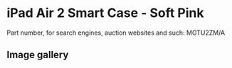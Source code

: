 
# iPad Air 2 Smart Case - Soft Pink

Part number, for search engines, auction websites and such: MGTU2ZM/A

## Image gallery

<div style={{ width: "768px" }}>
  <GalleryComponent
    images={[
      {
        original: "/everysource/MGTU2.webp",
        thumbnail: "/everypreview/MGTU2.webp",
      },
      {
        original: "/everysource/MGTU2_AV1_GOLD.webp",
        thumbnail: "/everypreview/MGTU2_AV1_GOLD.webp",
      },
      {
        original: "/everysource/MGTU2_AV1_SILVER.webp",
        thumbnail: "/everypreview/MGTU2_AV1_SILVER.webp",
      },
      {
        original: "/everysource/MGTU2_AV1_SPACE_GRAY.webp",
        thumbnail: "/everypreview/MGTU2_AV1_SPACE_GRAY.webp",
      },
      {
        original: "/everysource/MGTU2_AV2.webp",
        thumbnail: "/everypreview/MGTU2_AV2.webp",
      },
      {
        original: "/everysource/MGTU2_AV3.webp",
        thumbnail: "/everypreview/MGTU2_AV3.webp",
      },
      {
        original: "/everysource/MGTU2_AV4.webp",
        thumbnail: "/everypreview/MGTU2_AV4.webp",
      },
      {
        original: "/everysource/MGTU2_AV5.webp",
        thumbnail: "/everypreview/MGTU2_AV5.webp",
      },
      {
        original: "/everysource/MGTU2_AV6.webp",
        thumbnail: "/everypreview/MGTU2_AV6.webp",
      }
    ]}
  />
</div>